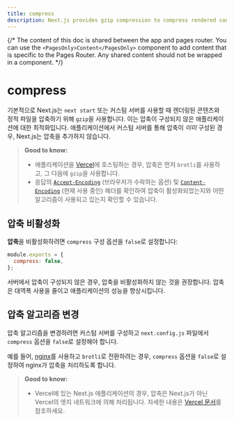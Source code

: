 ```yaml
---
title: compress
description: Next.js provides gzip compression to compress rendered content and static files, it only works with the server target. Learn more about it here.
---
```


{/* The content of this doc is shared between the app and pages router. You can use the `<PagesOnly>Content</PagesOnly>` component to add content that is specific to the Pages Router. Any shared content should not be wrapped in a component. */}

# compress

기본적으로 Next.js는 `next start` 또는 커스텀 서버를 사용할 때 렌더링된 콘텐츠와 정적 파일을 압축하기 위해 `gzip`을 사용합니다. 이는 압축이 구성되지 않은 애플리케이션에 대한 최적화입니다. 애플리케이션에서 커스텀 서버를 통해 압축이 _이미_ 구성된 경우, Next.js는 압축을 추가하지 않습니다.

> **Good to know:**
>
> - 애플리케이션을 [Vercel](https://vercel.com/docs/edge-network/compression)에 호스팅하는 경우, 압축은 먼저 `brotli`를 사용하고, 그 다음에 `gzip`을 사용합니다.
> - 응답의 [`Accept-Encoding`](https://developer.mozilla.org/en-US/docs/Web/HTTP/Headers/Accept-Encoding) (브라우저가 수락하는 옵션) 및 [`Content-Encoding`](https://developer.mozilla.org/en-US/docs/Web/HTTP/Headers/Content-Encoding) (현재 사용 중인) 헤더를 확인하여 압축이 활성화되었는지와 어떤 알고리즘이 사용되고 있는지 확인할 수 있습니다.

## 압축 비활성화

**압축**을 비활성화하려면 `compress` 구성 옵션을 `false`로 설정합니다:

```js filename="next.config.js"
module.exports = {
  compress: false,
};
```

서버에서 압축이 구성되지 않은 경우, 압축을 비활성화하지 않는 것을 권장합니다. 압축은 대역폭 사용을 줄이고 애플리케이션의 성능을 향상시킵니다.

## 압축 알고리즘 변경

압축 알고리즘을 변경하려면 커스텀 서버를 구성하고 `next.config.js` 파일에서 `compress` 옵션을 `false`로 설정해야 합니다.

예를 들어, [nginx](https://nginx.org/)를 사용하고 `brotli`로 전환하려는 경우, `compress` 옵션을 `false`로 설정하여 nginx가 압축을 처리하도록 합니다.

> **Good to know:**
>
> - Vercel에 있는 Next.js 애플리케이션의 경우, 압축은 Next.js가 아닌 Vercel의 엣지 네트워크에 의해 처리됩니다. 자세한 내용은 [Vercel 문서](https://vercel.com/docs/edge-network/compression)를 참조하세요.
